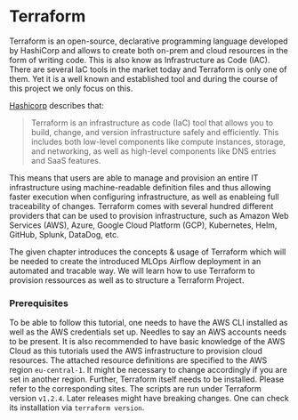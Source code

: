 # Terraform

Terraform is an open-source, declarative programming language developed by HashiCorp and allows to create both on-prem and cloud resources in the form of writing code. This is also know as Infrastructure as Code (IAC). There are several IaC tools in the market today and Terraform is only one of them. Yet it is a well known and established tool and during the course of this project we only focus on this.

[Hashicorp](https://developer.hashicorp.com/terraform/intro) describes that:
<blockquote>
Terraform is an infrastructure as code (IaC) tool that allows you to build, change, and version infrastructure safely and efficiently. This includes both low-level components like compute instances, storage, and networking, as well as high-level components like DNS entries and SaaS features.
</blockquote> 


This means that users are able to manage and provision an entire IT infrastructure using machine-readable definition files and thus allowing faster execution when configuring infrastructure, as well as enableing full traceability of changes. Terraform comes with several hundred different providers that can be used to provision infrastructure, such as Amazon Web Services (AWS), Azure, Google Cloud Platform (GCP), Kubernetes, Helm, GitHub, Splunk, DataDog, etc.

The given chapter introduces the concepts & usage of Terraform which will be needed to create the introduced MLOps Airflow deployment in an automated and tracable way. We will learn how to use Terraform to provision ressources as well as to structure a Terraform Project.


### Prerequisites {.unlisted .unnumbered}

To be able to follow this tutorial, one needs to have the AWS CLI installed as well as the AWS credentials set up. Needles to say an AWS accounts needs to be present. It is also recommended to have basic knowledge of the AWS Cloud as this tutorials used the AWS infrastructure to provision cloud resources. The attached resource definitions are specified to the AWS region `eu-central-1`. It might be necessary to change accordingly if you are set in another region. 
Further, Terraform itself needs to be installed. Please refer to the corresponding sites. The scripts are run under Terraform version `v1.2.4`. Later releases might have breaking changes. One can check its installation via `terraform version`.